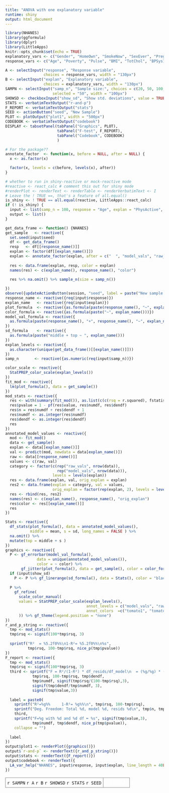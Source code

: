 ```yaml
---
title: "ANOVA with one explanatory variable"
runtime: shiny
output: html_document
---
```


```r
library(NHANES)
library(ggformula)
library(dplyr)
library(LittleApps)
knitr::opts_chunk$set(echo = TRUE)
explanatory_vars <- c("Gender", "HomeOwn", "SmokeNow", "SexEver", "PregnantNow", "Depressed", "Work", "PhysActive" )
response_vars <- c("Age", "Poverty", "Pulse", "BMI", "TotChol", "BPSys1", "UrineVol1", "Weight", "Height", "DaysMentHlthBad", "LittleInterest", "Age1stBaby", "PhysActiveDays", "SexNumPartnLife")
```


```r
A <- selectInput("response", "Response variable",
                 choices = response_vars, width = "130px")
B <- selectInput("explan", "Explanatory variable",                
                 choices = explanatory_vars, width = "130px")
SAMPN <- selectInput("samp_n", "Sample size:", choices = c(20, 50, 100, 200, 500, 1000),
                     selected = "50", width = "100px")
SHOWSD <- checkboxInput("show_sd", "Show std. deviations", value = TRUE, width = "130px")
STATS <- verbatimTextOutput("r-and-p")
F_REPORT <- verbatimTextOutput("stats")
SEED <- actionButton("seed", "New Sample")
PLOT <- plotOutput("plot1", width = "500px")
CODEBOOK <- verbatimTextOutput("codebook")
DISPLAY <- tabsetPanel(tabPanel("Graphics", PLOT), 
                       tabPanel("F-test", F_REPORT),
                       tabPanel("Codebook", CODEBOOK)
                       )
```


```r
# For the package??
annotate_factor  <- function(x, before = NULL, after = NULL) {
  x <- as.factor(x)

  factor(x, levels = c(before, levels(x), after))
}
```


```r
# whether to run in shiny-reactive or mock-reactive mode
#reactive <- react_calc # comment this out for shiny mode
#renderPlot <- renderText <- renderTable <- renderVerbatimText <- I
# Leave the ! TRUE ==, that's a feature of all.equal()
is_shiny <- ! TRUE == all.equal(reactive, LittleApps::react_calc)
if (! is_shiny) {
  input <- list(samp_n = 100, response = "Age", explan = "PhysActive", seed = 1, show_sd = TRUE)
  output <- list()
}

get_data_frame <- function() {NHANES}
get_sample   <- reactive({
  set.seed(input$seed)
  df <- get_data_frame()
  resp   <- df[[response_name()]]
  explan <- factor(df[[explan_name()]])
  explan <- annotate_factor(explan, after = c("  ", "model_vals", "raw_vals"))
  
  res <- data.frame(explan, resp, color = explan)
  names(res) <- c(explan_name(), response_name(), "color")
  
  res %>% na.omit() %>% sample_n(size = samp_n())

})
observe({updateActionButton(session, "seed", label = paste("New sample with n =", req(samp_n())))})
response_name <- reactive({req(input$response)})
explan_name   <- reactive({req(input$explan)})
plot_formula  <- reactive({as.formula(paste(response_name(), "~", explan_name()))})
color_formula <- reactive({as.formula(paste("~", explan_name()))})
model_val_formula <- reactive({
  as.formula(paste(response_name(), "+", response_name(), "~", explan_name()))
})
sd_formula    <- reactive({
  as.formula(paste("middle + top ~ ", explan_name()))
})
explan_levels <- reactive({
  as.character(unique(get_data_frame()[[explan_name()]]))
})
samp_n       <- reactive({as.numeric(req(input$samp_n))})

color_scale <- reactive({
  StatPREP_color_scale(explan_levels())
})
fit_mod <- reactive({
  lm(plot_formula(), data = get_sample())
})
mod_stats <- reactive({
  res <- with(summary(fit_mod()), as.list(c(c(rsq = r.squared), fstatistic)))
  res$pvalue = 1 - pf(res$value, res$numdf, res$dendf)
  res$n = res$numdf + res$dendf + 1
  res$numdf <- as.integer(res$numdf)
  res$dendf <- as.integer(res$dendf)
  res
})
annotated_model_values <- reactive({
  mod <- fit_mod()
  data <- get_sample()
  explan <- data[[explan_name()]]
  val <- predict(mod, newdata = data[explan_name()])
  raw <- data[[response_name()]]
  values <- c(raw, val)
  category <- factor(c(rep("raw_vals", nrow(data)), 
                       rep("model_vals", nrow(data))), 
                     levels = levels(explan))
  res <- data.frame(explan, val, orig_explan = explan)
  res2 <- data.frame(explan = category, val = values, 
                     orig_explan = factor(rep(explan, 2), levels = levels(explan)))
  res <- rbind(res, res2)
  names(res) <- c(explan_name(), response_name(), "orig_explan")
  res$color <- res[[explan_name()]]
  res
})

Stats <- reactive({
  df_stats(plot_formula(), data = annotated_model_values(),
           middle = mean, s = sd, long_names = FALSE ) %>% 
  na.omit() %>%
  mutate(top = middle + s )
})
graphics <- reactive({
  P <- gf_errorbar(model_val_formula(), 
              data = unique(annotated_model_values()), 
              color = ~ color) %>%
       gf_jitter(plot_formula(), data = get_sample(), color = color_formula(), height = 0, width = 0.1) 
  if (input$show_sd) 
    P <- P %>% gf_linerange(sd_formula(), data = Stats(), color = "black", size = 5, alpha = 0.5)
  
  P %>% 
    gf_refine(
      scale_color_manual(
      values = StatPREP_color_scale(explan_levels(), 
                                    annot_levels = c("model_vals", "raw_vals"), 
                                    annot_colors  =c("tomato1", "tomato2"))
      )) %>% gf_theme(legend.position = "none")
})
r_and_p_string <- reactive({
  tmp <- mod_stats()
  tmp$rsq <- signif(100*tmp$rsq, 3)
  
  sprintf("R²  = %5.2f0%%\n1-R²= %5.2f0%%\n%s",
          tmp$rsq, 100-tmp$rsq, nice_p(tmp$pvalue))
})
F_report <- reactive({
  tmp <- mod_stats()
  tmp$rsq <- signif(100*tmp$rsq, 3)
  third <- sprintf("F = R²/(1-R²) * df_resids/df_model\n  = (%g/%g) * (%d/%d)\n  = %g * %g = %g\n",
            tmp$rsq, 100-tmp$rsq, tmp$dendf, 
            tmp$numdf, signif(tmp$rsq/(100-tmp$rsq),3), 
            signif(tmp$dendf/tmp$numdf, 3),
            signif(tmp$value,3))
  
  label = paste0(
    sprintf("R²=%g%%     1-R²= %g%%\n", tmp$rsq, 100-tmp$rsq),
    sprintf("Deg. Freedom: Total %d, model %d, resids %d\n", tmp$n, tmp$numdf, tmp$dendf),
    third,
    sprintf("F=%g with %d and %d df ➼ %s", signif(tmp$value,3), 
            tmp$numdf, tmp$dendf, nice_p(tmp$pvalue)),
    collapse = "")
  
  label
})
output$plot1 <- renderPlot({graphics()})
output$`r-and-p` <- renderText({r_and_p_string()})
output$stats <- renderText({F_report()})
output$codebook <- renderText({
  LA_var_help("NHANES", input$response, input$explan, line_length = 40L)
})
```
  
<table><tr><td class="control">`r SAMPN` `r A` `r B` `r SHOWSD` `r STATS` `r SEED` </td><td class="plot">`r DISPLAY`</td></tr></table>

<style type="text/css">
td.control {
  border:1px solid gray;
  border-radius:10px;
  padding: 5px;
  vertical-align: top;
}
td.plot {
  border:1px solid gray;
  padding: 5px;
  border-radius:10px;
  color: white;
}

</style>


